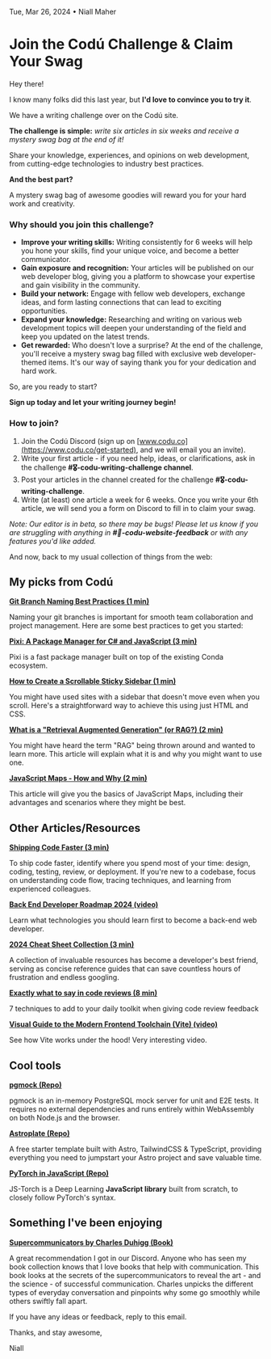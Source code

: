 Tue, Mar 26, 2024 • Niall Maher

# Join the Codú Challenge & Claim Your Swag

Hey there!

I know many folks did this last year, but **I'd love to convince you to try it**.

We have a writing challenge over on the Codú site.

**The challenge is simple:** *write six articles in six weeks and receive a mystery swag bag at the end of it!*

Share your knowledge, experiences, and opinions on web development, from cutting-edge technologies to industry best practices.

**And the best part?**

A mystery swag bag of awesome goodies will reward you for your hard work and creativity.

### Why should you join this challenge?

- **Improve your writing skills:** Writing consistently for 6 weeks will help you hone your skills, find your unique voice, and become a better communicator.
- **Gain exposure and recognition:** Your articles will be published on our web developer blog, giving you a platform to showcase your expertise and gain visibility in the community.
- **Build your network:** Engage with fellow web developers, exchange ideas, and form lasting connections that can lead to exciting opportunities.
- **Expand your knowledge:** Researching and writing on various web development topics will deepen your understanding of the field and keep you updated on the latest trends.
- **Get rewarded:** Who doesn't love a surprise? At the end of the challenge, you'll receive a mystery swag bag filled with exclusive web developer-themed items. It's our way of saying thank you for your dedication and hard work.

So, are you ready to start?

**Sign up today and let your writing journey begin!**

### How to join?

1.  Join the Codú Discord (sign up on [www.codu.co](https://www.codu.co/get-started), and we will email you an invite).
2.  Write your first article - if you need help, ideas, or clarifications, ask in the challenge **#🎖-codu-writing-challenge channel**.
3.  Post your articles in the channel created for the challenge **#🎖-codu-writing-challenge**.
4.  Write (at least) one article a week for 6 weeks. Once you write your 6th article, we will send you a form on Discord to fill in to claim your swag.

*Note: Our editor is in beta, so there may be bugs! Please let us know if you are struggling with anything in* **_#🐞-codu-website-feedback_** *or with any features you'd like added.*

And now, back to my usual collection of things from the web:

## My picks from Codú

[**Git Branch Naming Best Practices (1 min)**](https://www.codu.co/articles/git-branch-naming-best-practices-zisgp6fy)

Naming your git branches is important for smooth team collaboration and project management. Here are some best practices to get you started:

[**Pixi: A Package Manager for C# and JavaScript (3 min)**](https://www.codu.co/articles/pixi-a-package-manager-for-c-and-javascript-eyerufwg)

Pixi is a fast package manager built on top of the existing Conda ecosystem.

[**How to Create a Scrollable Sticky Sidebar (1 min)**](https://www.codu.co/articles/how-to-create-a-scrollable-sticky-sidebar-t85ffjrv)

You might have used sites with a sidebar that doesn't move even when you scroll. Here's a straightforward way to achieve this using just HTML and CSS.

[**What is a "Retrieval Augmented Generation" (or RAG?) (2 min)**](https://www.codu.co/articles/what-is-a-retrieval-augmented-generation-or-rag-msi7hd5l)

You might have heard the term "RAG" being thrown around and wanted to learn more. This article will explain what it is and why you might want to use one.

[**JavaScript Maps - How and Why (2 min)**](https://www.codu.co/articles/javascript-maps-how-and-why-eil46o35)

This article will give you the basics of JavaScript Maps, including their advantages and scenarios where they might be best.

## Other Articles/Resources

[**Shipping Code Faster (3 min)**](https://www.developing.dev/p/shipping-code-faster)

To ship code faster, identify where you spend most of your time: design, coding, testing, review, or deployment. If you're new to a codebase, focus on understanding code flow, tracing techniques, and learning from experienced colleagues.

[**Back End Developer Roadmap 2024 (video)**](https://www.youtube.com/watch?v=tN6oJu2DqCM)

Learn what technologies you should learn first to become a back-end web developer.

[**2024 Cheat Sheet Collection (3 min)**](https://dev.to/lilxyzz/2024-cheat-sheet-collection-47h8)

A collection of invaluable resources has become a developer's best friend, serving as concise reference guides that can save countless hours of frustration and endless googling.

[**Exactly what to say in code reviews (8 min)**](https://read.highgrowthengineer.com/p/exactly-what-to-say-in-code-reviews)

7 techniques to add to your daily toolkit when giving code review feedback

[**Visual Guide to the Modern Frontend Toolchain (Vite) (video)**](https://www.youtube.com/watch?v=M_edImKoEt8)

See how Vite works under the hood! Very interesting video.

## Cool tools

[**pgmock (Repo)**](https://github.com/stackframe-projects/pgmock)

pgmock is an in-memory PostgreSQL mock server for unit and E2E tests. It requires no external dependencies and runs entirely within WebAssembly on both Node.js and the browser.

[**Astroplate (Repo)**](https://github.com/zeon-studio/astroplate)

A free starter template built with Astro, TailwindCSS & TypeScript, providing everything you need to jumpstart your Astro project and save valuable time.

[**PyTorch in JavaScript (Repo)**](https://github.com/eduardoleao052/js-pytorch)

JS-Torch is a Deep Learning **JavaScript library** built from scratch, to closely follow PyTorch's syntax.

## Something I've been enjoying

[**Supercommunicators by Charles Duhigg (Book)**](https://amzn.to/3PQspby)

A great recommendation I got in our Discord. Anyone who has seen my book collection knows that I love books that help with communication. This book looks at the secrets of the supercommunicators to reveal the art - and the science - of successful communication. Charles unpicks the different types of everyday conversation and pinpoints why some go smoothly while others swiftly fall apart.

If you have any ideas or feedback, reply to this email.

Thanks, and stay awesome,

Niall
